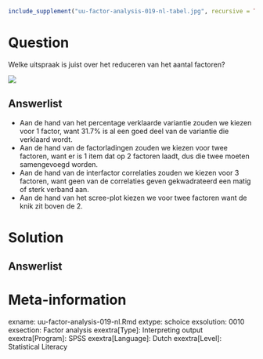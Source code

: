 ```r
include_supplement("uu-factor-analysis-019-nl-tabel.jpg", recursive = TRUE)
```



Question
========
  
Welke uitspraak is juist over het reduceren van het aantal factoren? 

![](uu-factor-analysis-019-nl-tabel.jpg)
  
Answerlist
----------
* Aan de hand van het percentage verklaarde variantie zouden we kiezen voor 1 factor, want 31.7% is al een goed deel van de variantie die verklaard wordt.
* Aan de hand van de factorladingen zouden we kiezen voor twee factoren, want er is 1 item dat op 2 factoren laadt, dus die twee moeten samengevoegd worden. 
* Aan de hand van de interfactor correlaties zouden we kiezen voor 3 factoren, want geen van de correlaties geven gekwadrateerd een matig of sterk verband aan. 
* Aan de hand van het scree-plot kiezen we voor twee factoren want de knik zit boven de 2. 




Solution
========


Answerlist
----------


Meta-information
================
exname: uu-factor-analysis-019-nl.Rmd
extype: schoice
exsolution: 0010
exsection: Factor analysis
exextra[Type]: Interpreting output
exextra[Program]: SPSS
exextra[Language]: Dutch
exextra[Level]: Statistical Literacy

